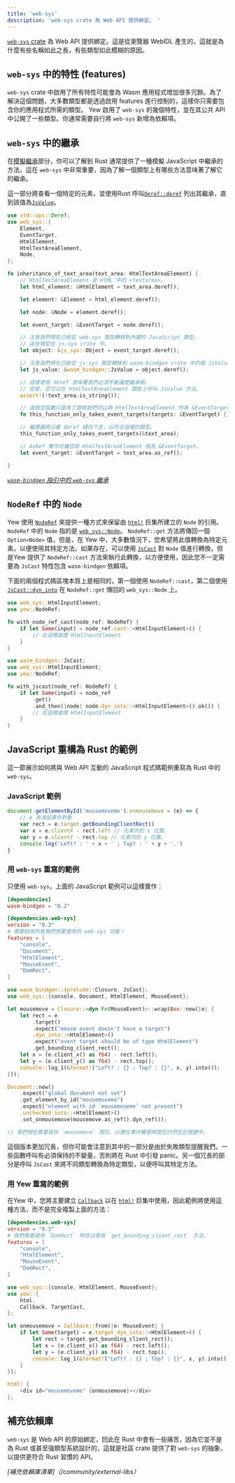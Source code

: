 ```yaml
---
title: 'web-sys'
description: 'web-sys crate 為 Web API 提供綁定。 '
---
```



[`web-sys` crate](https://crates.io/crates/web-sys) 為 Web API 提供綁定。這是從瀏覽器 WebIDL 產生的，這就是為什麼有些名稱如此之長，有些類型如此模糊的原因。

## `web-sys` 中的特性 (features)

`web-sys` crate 中啟用了所有特性可能會為 Wasm 應用程式增加很多冗餘。為了解決這個問題，大多數類型都是透過啟用 features 進行控制的，這樣你只需要包含你的應用程式所需的類型。 Yew 啟用了 `web-sys` 的幾個特性，並在其公共 API 中公開了一些類型。你通常需要自行將 `web-sys` 新增為依賴項。

## `web-sys` 中的繼承

在[模擬繼承](./wasm-bindgen.mdx#simulating-inheritance)部分，你可以了解到 Rust 通常提供了一種模擬 JavaScript 中繼承的方法。這在 `web-sys` 中非常重要，因為了解一個類型上有哪些方法意味著了解它的繼承。

這一部分將查看一個特定的元素，並使用Rust 呼叫[`Deref::deref`](https://doc.rust-lang.org/std/ops/trait.Deref.html#tymethod.deref) 列出其繼承，直到該值為[`JsValue`](./wasm-bindgen.mdx#jsvalue)。

```rust
use std::ops::Deref;
use web_sys::{
    Element,
    EventTarget,
    HtmlElement,
    HtmlTextAreaElement,
    Node,
};

fn inheritance_of_text_area(text_area: HtmlTextAreaElement) {
    // HtmlTextAreaElement 是 HTML 中的 <textarea>。
    let html_element: &HtmlElement = text_area.deref();

    let element: &Element = html_element.deref();

    let node: &Node = element.deref();

    let event_target: &EventTarget = node.deref();

    // 注意我們現在已經從 web-sys 類型轉移到內建的 JavaScript 類型，
    // 這些類型在 js-sys crate 中。
    let object: &js_sys::Object = event_target.deref();

    // 注意我們現在已經從 js-sys 類型轉移到 wasm-bindgen crate 中的根 JsValue。
    let js_value: &wasm_bindgen::JsValue = object.deref();

    // 這樣使用 deref 意味著我們必須手動遍歷繼承樹。
    // 但是，您可以在 HtmlTextAreaElement 類型上呼叫 JsValue 方法。
    assert!(!text_area.is_string());

    // 這個空函數只是為了證明我們可以將 HtmlTextAreaElement 作為 &EventTarget 傳遞。
    fn this_function_only_takes_event_targets(targets: &EventTarget) {};

    // 編譯器將沿著 deref 鏈向下走，以符合這裡的類型。
    this_function_only_takes_event_targets(&text_area);

    // AsRef 實作可讓您將 HtmlTextAreaElement 視為 &EventTarget。
    let event_target: &EventTarget = text_area.as_ref();

}
```

_[`wasm-bindgen` 指引中的 `web-sys` 繼承](https://wasm-bindgen.github.io/wasm-bindgen/web-sys/inheritance.html)_

## `NodeRef` 中的 `Node`

Yew 使用 [`NodeRef`](concepts/function-components/node-refs.mdx) 來提供一種方式來保留由 [`html!`](concepts/html/introduction.mdx) 巨集所建立的 `Node` 的引用。 `NodeRef` 中的 `Node` 指的是 [`web_sys::Node`](https://wasm-bindgen.github.io/wasm-bindgen/api/web_sys/struct.Node.html)。 `NodeRef::get` 方法將傳回一個 `Option<Node>` 值，但是，在 Yew 中，大多數情況下，您希望將此值轉換為特定元素，以便使用其特定方法。如果存在，可以使用 [`JsCast`](./wasm-bindgen.mdx#JsCast) 對 `Node` 值進行轉換，但是Yew 提供了 `NodeRef::cast` 方法來執行此轉換，以方便使用，因此您不一定需要為 `JsCast` 特性包含 `wasm-bindgen` 依賴項。

下面的兩個程式碼區塊本質上是相同的，第一個使用 `NodeRef::cast`，第二個使用 [`JsCast::dyn_into`](https://wasm-bindgen.github.io/wasm-bindgen/api/wasm_bindgen/trait.JsCast.html#method.dyn_into) 在 `NodeRef::get` 傳回的 `web_sys::Node` 上。

<Tabs>
  <TabItem value="Using NodeRef::cast" label="Using NodeRef::cast">

```rust
use web_sys::HtmlInputElement;
use yew::NodeRef;

fn with_node_ref_cast(node_ref: NodeRef) {
    if let Some(input) = node_ref.cast::<HtmlInputElement>() {
        // 在這裡處理 HtmlInputElement
    }
}
```

  </TabItem>
  <TabItem value="Using NodeRef::get" label="Using NodeRef::get">

```rust
use wasm_bindgen::JsCast;
use web_sys::HtmlInputElement;
use yew::NodeRef;

fn with_jscast(node_ref: NodeRef) {
    if let Some(input) = node_ref
        .get()
        .and_then(|node| node.dyn_into::<HtmlInputElement>().ok()) {
        // 在這裡處理 HtmlInputElement
    }
}
```

  </TabItem>
</Tabs>

## JavaScript 重構為 Rust 的範例

這一節展示如何將與 Web API 互動的 JavaScript 程式碼範例重寫為 Rust 中的 `web-sys`。

### JavaScript 範例

```js
document.getElementById('mousemoveme').onmousemove = (e) => {
    // e 為滑鼠事件對象
    var rect = e.target.getBoundingClientRect()
    var x = e.clientX - rect.left // 元素内的 x 位置。
    var y = e.clientY - rect.top // 元素内的 y 位置。
    console.log('Left? : ' + x + ' ; Top? : ' + y + '.')
}
```

### 用 `web-sys` 重寫的範例

只使用 `web-sys`，上面的 JavaScript 範例可以這樣實作：

```toml title=Cargo.toml
[dependencies]
wasm-bindgen = "0.2"

[dependencies.web-sys]
version = "0.3"
# 需要啟用所有我們想要使用的 web-sys 功能！
features = [
    "console",
    "Document",
    "HtmlElement",
    "MouseEvent",
    "DomRect",
]
```

```rust ,no_run
use wasm_bindgen::{prelude::Closure, JsCast};
use web_sys::{console, Document, HtmlElement, MouseEvent};

let mousemove = Closure::<dyn Fn(MouseEvent)>::wrap(Box::new(|e| {
    let rect = e
        .target()
        .expect("mouse event doesn't have a target")
        .dyn_into::<HtmlElement>()
        .expect("event target should be of type HtmlElement")
        .get_bounding_client_rect();
    let x = (e.client_x() as f64) - rect.left();
    let y = (e.client_y() as f64) - rect.top();
    console::log_1(&format!("Left? : {} ; Top? : {}", x, y).into());
}));

Document::new()
    .expect("global document not set")
    .get_element_by_id("mousemoveme")
    .expect("element with id `mousemoveme` not present")
    .unchecked_into::<HtmlElement>()
    .set_onmousemove(mousemove.as_ref().dyn_ref());

// 我們現在需要保存 `mousemove` 閉包，以便在事件觸發時閉包仍然在記憶體中。
```

這個版本更加冗長，但你可能會注意到其中的一部分是由於失敗類型提醒我們，一些函數呼叫有必須保持的不變量，否則將在 Rust 中引發 panic。另一個冗長的部分是呼叫 `JsCast` 來將不同類型轉換為特定類型，以便呼叫其特定方法。

### 用 Yew 重寫的範例

在Yew 中，您將主要建立 [`Callback`](concepts/function-components/callbacks.mdx) 以在 [`html!`](concepts/html/introduction.mdx) 巨集中使用，因此範例將使用這種方法，而不是完全複製上面的方法：

```toml title=Cargo.toml
[dependencies.web-sys]
version = "0.3"
# 我們需要啟用 `DomRect` 特性以使用 `get_bounding_client_rect` 方法。
features = [
    "console",
    "HtmlElement",
    "MouseEvent",
    "DomRect",
]

```

```rust
use web_sys::{console, HtmlElement, MouseEvent};
use yew::{
    html,
    Callback, TargetCast,
};

let onmousemove = Callback::from(|e: MouseEvent| {
    if let Some(target) = e.target_dyn_into::<HtmlElement>() {
        let rect = target.get_bounding_client_rect();
        let x = (e.client_x() as f64) - rect.left();
        let y = (e.client_y() as f64) - rect.top();
        console::log_1(&format!("Left? : {} ; Top? : {}", x, y).into());
    }
});

html! {
    <div id="mousemoveme" {onmousemove}></div>
};
```

## 補充依賴庫

`web-sys` 是 Web API 的原始綁定，囙此在 Rust 中會有一些痛苦，因為它並不是為 Rust 或甚至强類型系統設計的，這就是社區 crate 提供了對 `web-sys` 的抽象，以提供更符合 Rust 習慣的 API。

_[補充依賴庫清單]（/community/external-libs）_
